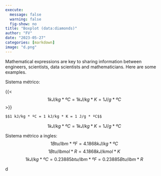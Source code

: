 ```yaml
---
execute:
  message: false
  warning: false
  fig-show: no
title: "Boxplot (data:diamonds)"
author: "FV"
date: "2023-05-27"
categories: [markdown]
image: "d.png"
---
```


Mathematical expressions are key to sharing information between engineers, scientists, data scientists and mathematicians. Here are some examples.

Sistema métrico:

{{< $$1 kJ/kg * ºC = 1 kJ/kg * K = 1 J/g * ºC$$ >}}

``` markdown
$$1 kJ/kg * ºC = 1 kJ/kg * K = 1 J/g * ºC$$
```

$$1 kJ/kg * ºC = 1 kJ/kg * K = 1 J/g * ºC$$

Sistema métrico a ingles: $$1 Btu/lbm *ºF = 4.1868 kJ/kg * ºC$$ $$1 Btu/lbmol * R = 4.1868 kJ/kmol * K$$ $$1 kJ/kg * ºC = 0.23885 btu/lbm * ºF = 0.23885 Btu/lbm * R$$

d

